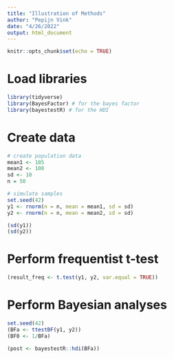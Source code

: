```yaml
---
title: "Illustration of Methods"
author: "Pepijn Vink"
date: "4/26/2022"
output: html_document
---
```


```r
knitr::opts_chunk$set(echo = TRUE)
```

# Load libraries
```r
library(tidyverse)
library(BayesFactor) # for the bayes factor
library(bayestestR) # for the HDI
```

# Create data
```r
# create population data
mean1 <- 105
mean2 <- 100
sd <- 10
n = 50

# simulate samples
set.seed(42)
y1 <- rnorm(n = n, mean = mean1, sd = sd)
y2 <- rnorm(n = n, mean = mean2, sd = sd)

(sd(y1))
(sd(y2))
```

# Perform frequentist t-test
```r
(result_freq <- t.test(y1, y2, var.equal = TRUE))
```
# Perform Bayesian analyses
```r
set.seed(42)
(BFa <- ttestBF(y1, y2))
(BF0 <- 1/BFa)

(post <- bayestestR::hdi(BFa))
```


